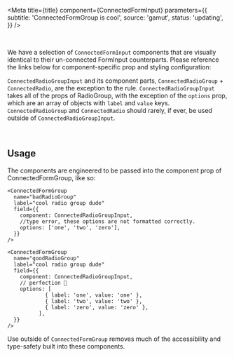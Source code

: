 

<Meta
  title={title}
  component={ConnectedFormInput}
  parameters={{
    subtitle: 'ConnectedFormGroup is cool',
    source: 'gamut',
    status: 'updating',
  }}
/>

<br />

We have a selection of `ConnectedFormInput` components that are visually identical to their un-connected <LinkTo kind='Atoms/FormInputs'>FormInput</LinkTo> counterparts. Please reference the links below for component-specific prop and styling configuration:

<Box>
  <List variant="table">
    <ListRowRenderer
      inputs={[
        { name: 'ConnectedInput', counterpart: 'Input' },
        { name: 'ConnectedSelect', counterpart: 'Select' },
        { name: 'ConnectedCheckbox', counterpart: 'Checkbox' },
        { name: 'ConnectedTextArea', counterpart: 'TextArea' },
      ]}
    />
  </List>
</Box>

`ConnectedRadioGroupInput` and its component parts, `ConnectedRadioGroup` + `ConnectedRadio`, are the exception to the rule. `ConnectedRadioGroupInput` takes all of the props of <LinkTo kind="Atoms/FormInputs/RadioGroup">RadioGroup</LinkTo>, with the exception of the `options` prop, which are an array of objects with `label` and `value` keys. `ConnectedRadioGroup` and `ConnectedRadio` should rarely, if ever, be used outside of `ConnectedRadioGroupInput`.

<br />

## Usage

The components are engineered to be passed into the component prop of <LinkTo kind="Atoms/FormInputs/ConnectedFormGroup">ConnectedFormGroup</LinkTo>, like so:

```tsx
<ConnectedFormGroup
  name="badRadioGroup"
  label="cool radio group dude"
  field={{
    component: ConnectedRadioGroupInput,
    //type error, these options are not formatted correctly.
    options: ['one', 'two', 'zero'],
  }}
/>

<ConnectedFormGroup
  name="goodRadioGroup"
  label="cool radio group dude"
  field={{
    component: ConnectedRadioGroupInput,
    // perfection 🙌
    options: [
            { label: 'one', value: 'one' },
            { label: 'two', value: 'two' },
            { label: 'zero', value: 'zero' },
          ],
  }}
/>
```

Use outside of `ConnectedFormGroup` removes much of the accessibility and type-safety built into these components.
